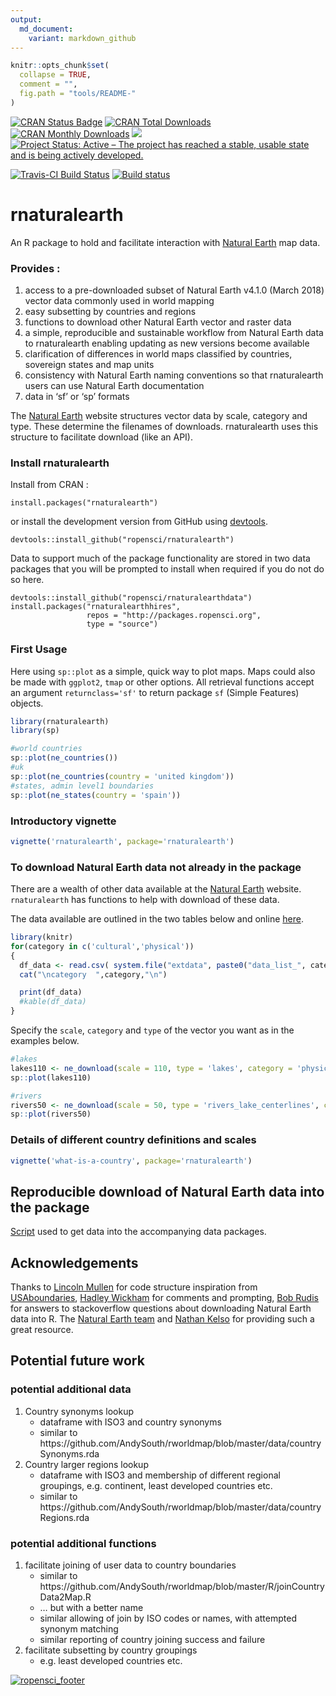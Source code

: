 ```yaml
---
output:
  md_document:
    variant: markdown_github
---
```


<!-- README.md is generated from README.Rmd. Please edit that file -->

```r
knitr::opts_chunk$set(
  collapse = TRUE,
  comment = "",
  fig.path = "tools/README-"
)
```

[![CRAN Status Badge](http://www.r-pkg.org/badges/version/rnaturalearth)](https://cran.r-project.org/package=rnaturalearth)
[![CRAN Total Downloads](http://cranlogs.r-pkg.org/badges/grand-total/rnaturalearth)](https://cran.r-project.org/package=rnaturalearth)
[![CRAN Monthly Downloads](http://cranlogs.r-pkg.org/badges/rnaturalearth)](https://cran.r-project.org/package=rnaturalearth)
[![](https://badges.ropensci.org/22_status.svg)](https://github.com/ropensci/onboarding/issues/22)
[![Project Status: Active – The project has reached a stable, usable state and is being actively developed.](http://www.repostatus.org/badges/latest/active.svg)](http://www.repostatus.org/#active)

[![Travis-CI Build Status](https://travis-ci.org/ropensci/rnaturalearth.svg?branch=master)](https://travis-ci.org/ropensci/rnaturalearth)
[![Build status](https://ci.appveyor.com/api/projects/status/yp26qgeb1iligrpp?svg=true)](https://ci.appveyor.com/project/AndySouth/rnaturalearth)


# rnaturalearth

An R package to hold and facilitate interaction with [Natural Earth](http://www.naturalearthdata.com/) map data.

### Provides :
1. access to a pre-downloaded subset of Natural Earth v4.1.0 (March 2018) vector data commonly used in world mapping
1. easy subsetting by countries and regions
1. functions to download other Natural Earth vector and raster data
1. a simple, reproducible and sustainable workflow from Natural Earth data to rnaturalearth enabling updating as new versions become available
1. clarification of differences in world maps classified by countries, sovereign states and map units
1. consistency with Natural Earth naming conventions so that rnaturalearth users can use Natural Earth documentation
1. data in 'sf' or 'sp' formats

The [Natural Earth](http://www.naturalearthdata.com/) website structures vector data by scale, category and type. These determine the filenames of downloads. rnaturalearth uses this structure to facilitate download (like an API). 



### Install rnaturalearth

Install from CRAN :

```
install.packages("rnaturalearth")
```

or install the development version from GitHub using [devtools](https://github.com/hadley/devtools). 

```
devtools::install_github("ropensci/rnaturalearth")

```

Data to support much of the package functionality are stored in two data packages that you will be prompted to install when required if you do not do so here.

```
devtools::install_github("ropensci/rnaturalearthdata")
install.packages("rnaturalearthhires",
                 repos = "http://packages.ropensci.org",
                 type = "source")
```

### First Usage
Here using `sp::plot` as a simple, quick way to plot maps. Maps could also be made with `ggplot2`, `tmap` or other options. All retrieval functions accept an argument `returnclass='sf'` to return package `sf` (Simple Features) objects. 
```r
library(rnaturalearth)
library(sp)

#world countries
sp::plot(ne_countries())
#uk
sp::plot(ne_countries(country = 'united kingdom'))
#states, admin level1 boundaries
sp::plot(ne_states(country = 'spain')) 

```

### Introductory vignette
```r
vignette('rnaturalearth', package='rnaturalearth')
```

### To download Natural Earth data not already in the package
There are a wealth of other data available at the [Natural Earth](http://www.naturalearthdata.com/) website. `rnaturalearth` has functions to help with download of these data.

The data available are outlined in the two tables below and online [here](http://www.naturalearthdata.com/downloads/50m-physical-vectors/).

```r
library(knitr)
for(category in c('cultural','physical'))
{
  df_data <- read.csv( system.file("extdata", paste0("data_list_", category, ".csv"), package = "rnaturalearth") )
  cat("\ncategory  ",category,"\n")

  print(df_data)
  #kable(df_data)
}

```

Specify the `scale`, `category` and `type` of the vector you want as in the examples below.

```r
#lakes
lakes110 <- ne_download(scale = 110, type = 'lakes', category = 'physical')
sp::plot(lakes110)

#rivers
rivers50 <- ne_download(scale = 50, type = 'rivers_lake_centerlines', category = 'physical')
sp::plot(rivers50)
```

### Details of different country definitions and scales
```r
vignette('what-is-a-country', package='rnaturalearth')
```

## Reproducible download of Natural Earth data into the package
[Script](https://github.com/ropensci/rnaturalearthdata/blob/master/data-raw/data_download_script.r) used to get data into the accompanying data packages.

## Acknowledgements
Thanks to [Lincoln Mullen](https://github.com/lmullen) for code structure inspiration from [USAboundaries](https://github.com/ropensci/USAboundaries), [Hadley Wickham](https://github.com/hadley) for comments and prompting, [Bob Rudis](https://github.com/hrbrmstr) for answers to stackoverflow questions about downloading Natural Earth data into R. The [Natural Earth team](http://www.naturalearthdata.com/about/contributors/) and [Nathan Kelso](https://github.com/nvkelso) for providing such a great resource.


## Potential future work

### potential additional data

1. Country synonyms lookup
    + dataframe with ISO3 and country synonyms
    + similar to https://github.com/AndySouth/rworldmap/blob/master/data/countrySynonyms.rda
    
1. Country larger regions lookup
    + dataframe with ISO3 and membership of different regional groupings, e.g. continent, least developed countries etc.
    + similar to https://github.com/AndySouth/rworldmap/blob/master/data/countryRegions.rda


### potential additional functions

1. facilitate joining of user data to country boundaries
    + similar to https://github.com/AndySouth/rworldmap/blob/master/R/joinCountryData2Map.R
    + ... but with a better name
    + similar allowing of join by ISO codes or names, with attempted synonym matching
    + similar reporting of country joining success and failure

1. facilitate subsetting by country groupings
    + e.g. least developed countries etc.

    
[![ropensci\_footer](http://ropensci.org/public_images/github_footer.png)](http://ropensci.org)    
